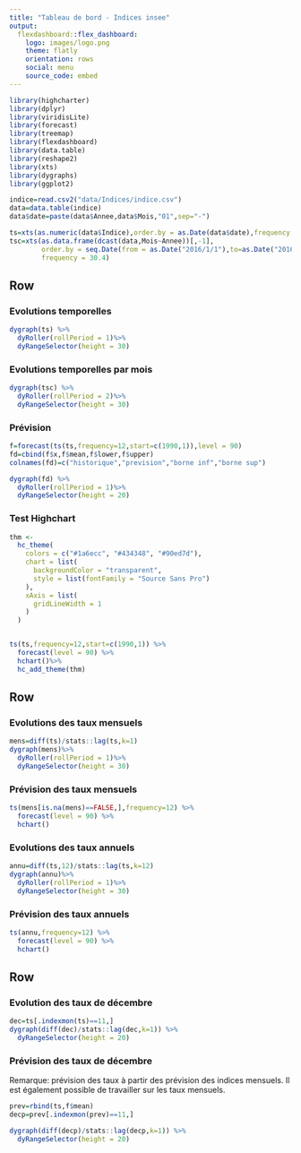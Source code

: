 ```yaml
---
title: "Tableau de bord - Indices insee"
output: 
  flexdashboard::flex_dashboard:
    logo: images/logo.png
    theme: flatly
    orientation: rows
    social: menu
    source_code: embed
---
```



```r
library(highcharter)
library(dplyr)
library(viridisLite)
library(forecast)
library(treemap)
library(flexdashboard)
library(data.table)
library(reshape2)
library(xts)
library(dygraphs)
library(ggplot2)

```


```r
indice=read.csv2("data/Indices/indice.csv")
data=data.table(indice)
data$date=paste(data$Annee,data$Mois,"01",sep="-")

ts=xts(as.numeric(data$Indice),order.by = as.Date(data$date),frequency = 30.4)
tsc=xts(as.data.frame(dcast(data,Mois~Annee))[,-1],
        order.by = seq.Date(from = as.Date("2016/1/1"),to=as.Date("2016/12/31"),by="month"),
        frequency = 30.4)
```

Row {.tabset .tabset-fade}
-----------------------------------------------------------------------
### Evolutions temporelles

```r

dygraph(ts) %>%
  dyRoller(rollPeriod = 1)%>%
  dyRangeSelector(height = 30)

```

### Evolutions temporelles par mois

```r
dygraph(tsc) %>%
  dyRoller(rollPeriod = 2)%>%
  dyRangeSelector(height = 30)
```

### Prévision

```r
f=forecast(ts(ts,frequency=12,start=c(1990,1)),level = 90)
fd=cbind(f$x,f$mean,f$lower,f$upper)
colnames(fd)=c("historique","prevision","borne inf","borne sup")

dygraph(fd) %>%
  dyRoller(rollPeriod = 1)%>%
  dyRangeSelector(height = 20)

```


### Test Highchart

```r

thm <- 
  hc_theme(
    colors = c("#1a6ecc", "#434348", "#90ed7d"),
    chart = list(
      backgroundColor = "transparent",
      style = list(fontFamily = "Source Sans Pro")
    ),
    xAxis = list(
      gridLineWidth = 1
    )
  )


ts(ts,frequency=12,start=c(1990,1)) %>% 
  forecast(level = 90) %>% 
  hchart()%>% 
  hc_add_theme(thm)

```



Row {.tabset .tabset-fade}
-----------------------------------------------------------------------
### Evolutions des taux mensuels

```r
mens=diff(ts)/stats::lag(ts,k=1)
dygraph(mens)%>%
  dyRoller(rollPeriod = 1)%>%
  dyRangeSelector(height = 30)

```

### Prévision des taux mensuels

```r
ts(mens[is.na(mens)==FALSE,],frequency=12) %>% 
  forecast(level = 90) %>% 
  hchart()

```

### Evolutions des taux annuels

```r
annu=diff(ts,12)/stats::lag(ts,k=12)
dygraph(annu)%>%
  dyRoller(rollPeriod = 1)%>%
  dyRangeSelector(height = 30)

```

### Prévision des taux annuels

```r
ts(annu,frequency=12) %>% 
  forecast(level = 90) %>% 
  hchart()

```


Row {.tabset .tabset-fade}
-----------------------------------------------------------------------

### Evolution des taux de décembre

```r
dec=ts[.indexmon(ts)==11,]
dygraph(diff(dec)/stats::lag(dec,k=1)) %>%
  dyRangeSelector(height = 20)
```

### Prévision des taux de décembre

Remarque: prévision des taux à partir des prévision des indices mensuels. Il est également possible de travailler sur les taux mensuels.

```r

prev=rbind(ts,f$mean)
decp=prev[.indexmon(prev)==11,]

dygraph(diff(decp)/stats::lag(decp,k=1)) %>%
  dyRangeSelector(height = 20)

```


